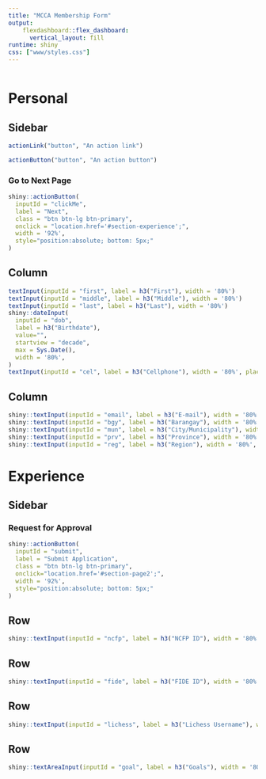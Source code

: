 ```yaml
---
title: "MCCA Membership Form"
output: 
    flexdashboard::flex_dashboard:
      vertical_layout: fill
runtime: shiny
css: ["www/styles.css"]
---
```


```r

```

# Personal  {data-navmenu="Membership" data-orientation=columns}

## Sidebar {.sidebar}

```r
actionLink("button", "An action link")
```

````r
actionButton("button", "An action button")
````

### Go to Next Page

```r
shiny::actionButton(
  inputId = "clickMe",
  label = "Next",
  class = "btn btn-lg btn-primary",
  onclick = "location.href='#section-experience';",
  width = '92%',
  style="position:absolute; bottom: 5px;"
)
```

## Column {data-width=500}

```r
textInput(inputId = "first", label = h3("First"), width = '80%')
textInput(inputId = "middle", label = h3("Middle"), width = '80%')
textInput(inputId = "last", label = h3("Last"), width = '80%')
shiny::dateInput(
  inputId = "dob", 
  label = h3("Birthdate"),
  value="",
  startview = "decade", 
  max = Sys.Date(),
  width = '80%',
)
textInput(inputId = "cel", label = h3("Cellphone"), width = '80%', placeholder = "917-123-456")
```

## Column {data-width=500}

```r
shiny::textInput(inputId = "email", label = h3("E-mail"), width = '80%', placeholder = "juan@delacruz.com")
shiny::textInput(inputId = "bgy", label = h3("Barangay"), width = '80%', placeholder = "Poblacion")
shiny::textInput(inputId = "mun", label = h3("City/Municipality"), width = '80%', placeholder = "Mabalacat")
shiny::textInput(inputId = "prv", label = h3("Province"), width = '80%', placeholder = "Pampanga")
shiny::textInput(inputId = "reg", label = h3("Region"), width = '80%', placeholder = "Region III (Central Luzon)")
```

# Experience  {data-navmenu="Membership" data-orientation=rows}

## Sidebar {.sidebar}

### Request for Approval

```r
shiny::actionButton(
  inputId = "submit",
  label = "Submit Application",
  class = "btn btn-lg btn-primary",
  onclick="location.href='#section-page2';",
  width = '92%',
  style="position:absolute; bottom: 5px;"
)
```

## Row {data-height=50}

```r
shiny::textInput(inputId = "ncfp", label = h3("NCFP ID"), width = '80%')
```

## Row {data-height=50}

```r
shiny::textInput(inputId = "fide", label = h3("FIDE ID"), width = '80%')
```

## Row {data-height=50}

```r
shiny::textInput(inputId = "lichess", label = h3("Lichess Username"), width = '80%')
```

## Row {data-height=800}

```r
shiny::textAreaInput(inputId = "goal", label = h3("Goals"), width = '80%', height = '60%')
```

